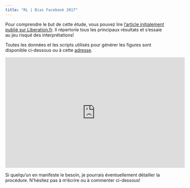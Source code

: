 ```yaml
---
title: "RL | Bias Facebook 2017"
---
```



Pour comprendre le but de cette étude, vous pouvez lire [l'article initialement publié sur Liberation.fr](../blog/posts/bullesdefiltres/). Il répertorie tous les principaux résultats et s'essaie au jeu risqué des interprétations!

Toutes les données et les scripts utilisés pour générer les figures sont disponible ci-dessous ou à cette [adresse](https://figshare.com/articles/dataset/Facebook_French_Presidential_Elections_2017/4815049/1).

<iframe src="https://widgets.figshare.com/articles/4815049/embed?show_title=1" width="568" height="351" allowfullscreen frameborder="0"></iframe>

Si quelqu'un en manifeste le besoin, je pourrais éventuellement détailler la procédure. N'hésitez pas à m'écrire ou à commenter ci-dessous!

<script src="https://giscus.app/client.js"
        data-repo="romainligneul/giscus-comments"
        data-repo-id="R_kgDOMSMTIw"
        data-category="Comments OtherFR"
        data-category-id="DIC_kwDOMSMTI84Cgltq"
        data-mapping="pathname"
        data-strict="0"
        data-reactions-enabled="1"
        data-emit-metadata="0"
        data-input-position="top"
        data-theme="preferred_color_scheme"
        data-lang="en"
        crossorigin="anonymous"
        async>
</script>